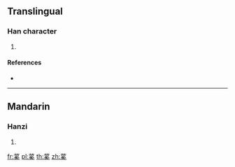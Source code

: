 {{character info/new}}
==Translingual==

===Han character===
{{Han char|rn=140|rad=艸|as=10|sn=16|four=|canj=TBVK}}

# {{defn|Han|sort=艸10}}

====References====
* {{Han ref|kx=1050.040|dkj=31615|dj=1511.110|hdz=53266.090|uh=84B5|ud=33973}}

----

==Mandarin==

===Hanzi===
{{cmn-hanzi|pin=[[xī]] ([[xi1]])|wg=hsi<sup>1</sup>}}

# {{defn|lang=cmn|sort=艸10}}

[[fr:蒵]]
[[pl:蒵]]
[[th:蒵]]
[[zh:蒵]]